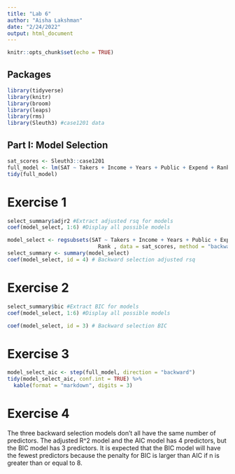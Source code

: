 ```yaml
---
title: "Lab 6"
author: "Aisha Lakshman"
date: "2/24/2022"
output: html_document
---
```


```r
knitr::opts_chunk$set(echo = TRUE)
```
## Packages
```r
library(tidyverse)
library(knitr)
library(broom)
library(leaps)
library(rms)
library(Sleuth3) #case1201 data
```

## Part I: Model Selection
```r
sat_scores <- Sleuth3::case1201 
full_model <- lm(SAT ~ Takers + Income + Years + Public + Expend + Rank , data = sat_scores)
tidy(full_model)
```
# Exercise 1
```r
select_summary$adjr2 #Extract adjusted rsq for models
coef(model_select, 1:6) #Display all possible models

model_select <- regsubsets(SAT ~ Takers + Income + Years + Public + Expend + 
                             Rank , data = sat_scores, method = "backward")
select_summary <- summary(model_select)
coef(model_select, id = 4) # Backward selection adjusted rsq
```
# Exercise 2
```r
select_summary$bic #Extract BIC for models
coef(model_select, 1:6) #Display all possible models

coef(model_select, id = 3) # Backward selection BIC
```
# Exercise 3
```r
model_select_aic <- step(full_model, direction = "backward")
tidy(model_select_aic, conf.int = TRUE) %>% 
  kable(format = "markdown", digits = 3)
```
# Exercise 4

The three backward selection models don't all have the same number of predictors. The adjusted R^2 model and the AIC model has 4 predictors, but the BIC model has 3 predictors. It is expected that the BIC model will have the fewest predictors because the penalty for BIC is larger than AIC if n is greater than or equal to 8.  




